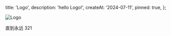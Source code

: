   title: 'Logo',
  description: 'hello Logo!',
  createAt: '2024-07-11',
  pinned: true,
};

![Logo](/public/logo.svg)

直到永远 321
